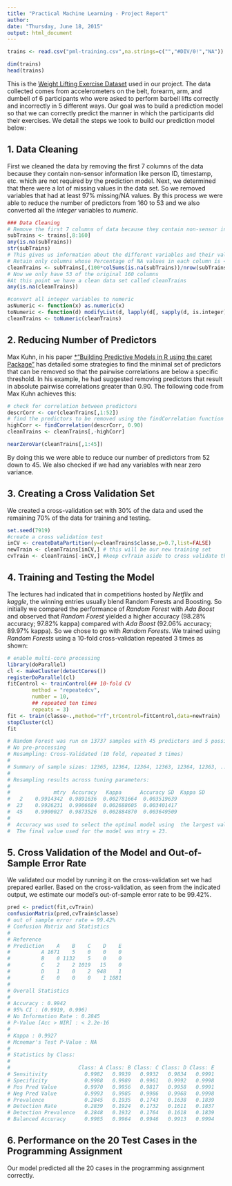 ```yaml
---
title: "Practical Machine Learning - Project Report"
author:
date: "Thursday, June 18, 2015"
output: html_document
---
```

```r
trains <- read.csv("pml-training.csv",na.strings=c("","#DIV/0!","NA")) # replace missing, DIV/0 and NA values by NA

dim(trains)
head(trains)
```
This is the [Weight Lifting Exercise Dataset](http://groupware.les.inf.puc-rio.br/har) used in our project. The data collected comes from accelerometers on the belt, forearm, arm, and dumbell of 6 participants who were asked to perform barbell lifts correctly and incorrectly in 5 different ways. Our goal was to build a prediction model so that we can correctly predict the manner in which the participants did their exercises. We detail the steps we took to build our prediction model below: 

## 1. Data Cleaning

First we cleaned the data by removing the first 7 columns of the data because they contain non-sensor information like person ID, timestamp, etc. which are not required by the prediction model. Next, we determined that there were a lot of missing values in the data set. So we removed variables that had at least 97% missing/NA values. By this process we were able to reduce the number of predictors from 160 to 53 and we also converted all the *integer* variables to *numeric*.
```r
### Data Cleaning
# Remove the first 7 columns of data because they contain non-sensor information like person ID, timestamp, etc.
subTrains <- trains[,8:160]
any(is.na(subTrains))
str(subTrains)
# This gives us information about the different variables and their values.
# Retain only columns whose Percentage of NA values in each column is < 97%
cleanTrains <- subTrains[,(100*colSums(is.na(subTrains))/nrow(subTrains))<97]
# Now we only have 53 of the original 160 columns
#At this point we have a clean data set called cleanTrains
any(is.na(cleanTrains))

#convert all integer variables to numeric
asNumeric <- function(x) as.numeric(x)
toNumeric <- function(d) modifyList(d, lapply(d[, sapply(d, is.integer)], asNumeric))
cleanTrains <- toNumeric(cleanTrains)
```
## 2. Reducing Number of Predictors

Max Kuhn, in his paper [*"Building Predictive Models in R using the caret Package"](http://www.jstatsoft.org/v28/i05/paper) has detailed some strategies to find the minimal set of predictors that can be removed so
that the pairwise correlations are below a specific threshold. In his example, he had suggested removing predictors that
result in absolute pairwise correlations greater than 0.90. The following code from Max Kuhn achieves this:
```r
# check for correlation between predictors
descrCorr <- cor(cleanTrains[,1:52])
# find the predictors to be removed using the findCorrelation function
highCorr <- findCorrelation(descrCorr, 0.90)
cleanTrains <- cleanTrains[,-highCorr]

nearZeroVar(cleanTrains[,1:45])
```
By doing this we were able to reduce our number of predictors from 52 down to 45. We also checked if we had 
any variables with near zero variance.

## 3. Creating a Cross Validation Set

We created a cross-validation set with 30% of the data and used the remaining 70% of the data for training and testing.
```r
set.seed(7919)
#create a cross validation test
inCV <- createDataPartition(y=cleanTrains$classe,p=0.7,list=FALSE)
newTrain <- cleanTrains[inCV,] # this will be our new training set
cvTrain <- cleanTrains[-inCV,] #keep cvTrain aside to cross validate the model
```

## 4. Training and Testing the Model

The lectures had indicated that in competitions hosted by *Netflix* and *kaggle*, the winning entries usually blend Random Forests and Boosting. So initially we compared the performance of *Random Forest* with *Ada Boost* and observed that *Random Forest* yielded a higher accuracy (98.28% accuracy; 97.82% kappa) compared with *Ada Boost* (92.06% accuracy; 89.97% kappa). So we chose to go with *Random Forests*. We trained using *Random Forests* using a 10-fold cross-validation repeated 3 times as shown:
```r
# enable multi-core processing
library(doParallel)
cl <- makeCluster(detectCores())
registerDoParallel(cl)
fitControl <- trainControl(## 10-fold CV
        method = "repeatedcv",
        number = 10,
        ## repeated ten times
        repeats = 3)
fit <- train(classe~.,method="rf",trControl=fitControl,data=newTrain)
stopCluster(cl)
fit

# Random Forest was run on 13737 samples with 45 predictors and 5 possible classes for the outcome and the output was:
# No pre-processing
# Resampling: Cross-Validated (10 fold, repeated 3 times) 
#  
# Summary of sample sizes: 12365, 12364, 12364, 12363, 12364, 12363, ... 
#  
# Resampling results across tuning parameters:
#          
#              mtry  Accuracy   Kappa      Accuracy SD  Kappa SD   
#   2    0.9914342  0.9891636  0.002781664  0.003519639
#  23    0.9926231  0.9906684  0.002688605  0.003401417
#  45    0.9900027  0.9873526  0.002884870  0.003649509
#  
#  Accuracy was used to select the optimal model using  the largest value.
#  The final value used for the model was mtry = 23. 
```
 
## 5. Cross Validation of the Model and Out-of-Sample Error Rate

We validated our model by running it on the cross-validation set we had prepared earlier. Based on the cross-validation, as seen from the indicated output, we estimate our model's out-of-sample error rate to be 99.42%.
```r
pred <- predict(fit,cvTrain)
confusionMatrix(pred,cvTrain$classe)
# out of sample error rate = 99.42%
# Confusion Matrix and Statistics
# 
# Reference
# Prediction    A    B    C    D    E
#          A 1671    5    0    0    0
#          B    0 1132    5    0    0
#          C    2    2 1019   15    0
#          D    1    0    2  948    1
#          E    0    0    0    1 1081
# 
# Overall Statistics
# 
# Accuracy : 0.9942         
# 95% CI : (0.9919, 0.996)
# No Information Rate : 0.2845         
# P-Value [Acc > NIR] : < 2.2e-16      
# 
# Kappa : 0.9927         
# Mcnemar's Test P-Value : NA             
# 
# Statistics by Class:
# 
#                      Class: A Class: B Class: C Class: D Class: E
# Sensitivity            0.9982   0.9939   0.9932   0.9834   0.9991
# Specificity            0.9988   0.9989   0.9961   0.9992   0.9998
# Pos Pred Value         0.9970   0.9956   0.9817   0.9958   0.9991
# Neg Pred Value         0.9993   0.9985   0.9986   0.9968   0.9998
# Prevalence             0.2845   0.1935   0.1743   0.1638   0.1839
# Detection Rate         0.2839   0.1924   0.1732   0.1611   0.1837
# Detection Prevalence   0.2848   0.1932   0.1764   0.1618   0.1839
# Balanced Accuracy      0.9985   0.9964   0.9946   0.9913   0.9994
```

## 6. Performance on the 20 Test Cases in the Programming Assignment

Our model predicted all the 20 cases in the programming assignment correctly.